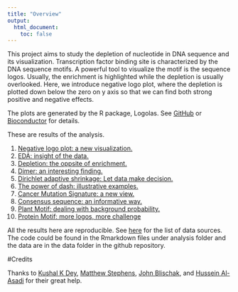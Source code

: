 ```yaml
---
title: "Overview"
output:
  html_document:
    toc: false
---
```


This project aims to study the depletion of nucleotide in DNA sequence and its visualization. Transcription factor binding site is characterized by the DNA sequence motifs. A powerful tool to visualize the motif is the sequence logos. Usually, the enrichment is highlighted while the depletion is usually overlooked. Here, we introduce negative logo plot, where the depletion is plotted down below the zero on y axis so that we can find both strong positive and negative effects.

The plots are generated by the R package, Logolas. See [GitHub](https://github.com/kkdey/Logolas) or [Bioconductor](https://bioconductor.org/packages/release/bioc/html/Logolas.html) for details. 


These are results of the analysis.

1. [Negative logo plot: a new visualization.](neg_logo_plot.html)
2. [EDA: insight of the data.](ColSums_of_PFM.html)
3. [Depletion: the oppsite of enrichment.](Depletion.html)
4. [Dimer: an interesting finding.](dimer.html)
5. [Dirichlet adaptive shrinkage: Let data make decision.](dashkk.html)
6. [The power of dash: illustrative examples.](dashex.html)
7. [Cancer Mutation Signature: a new view.](mutation.html)
8. [Consensus sequence: an informative way.](consensus_seq.html)
9. [Plant Motif: dealing with background probability.](plant.html)
10. [Protein Motif: more logos, more challenge](proteinplot.html)

All the results here are reproducible. See [here](datasource.html) for the list of data sources. The code could be found in the Rmarkdown files under analysis folder and the data are in the data folder in the github repository. 

#Credits

Thanks to [Kushal K Dey](https://kkdey.github.io/), [Matthew Stephens](http://stephenslab.uchicago.edu/), [John Blischak](https://github.com/jdblischak), and [	Hussein Al-Asadi](https://halasadi.wordpress.com/) for their great help.
